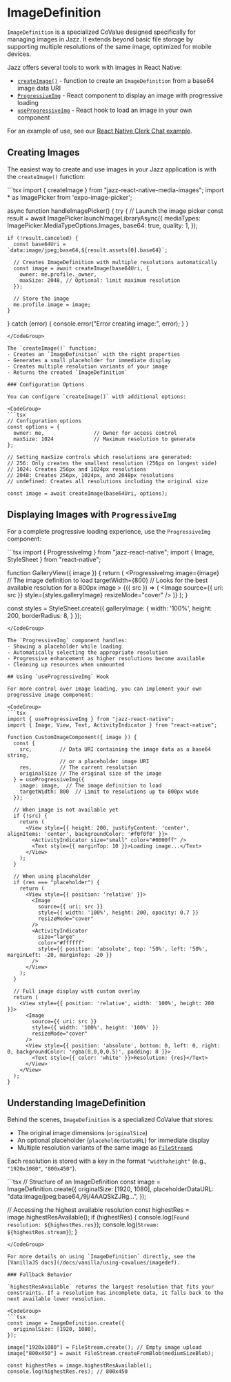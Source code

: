 

# ImageDefinition

`ImageDefinition` is a specialized CoValue designed specifically for managing images in Jazz. It extends beyond basic file storage by supporting multiple resolutions of the same image, optimized for mobile devices.

Jazz offers several tools to work with images in React Native:
- [`createImage()`](#creating-images) - function to create an `ImageDefinition` from a base64 image data URI
- [`ProgressiveImg`](#displaying-images-with-progressiveimg) - React component to display an image with progressive loading
- [`useProgressiveImg`](#using-useprogressiveimg-hook) - React hook to load an image in your own component

For an example of use, see our [React Native Clerk Chat example](https://github.com/gardencmp/jazz/tree/main/examples/chat-rn-clerk).

## Creating Images

The easiest way to create and use images in your Jazz application is with the `createImage()` function:

<CodeGroup>
```tsx
import { createImage } from "jazz-react-native-media-images";
import * as ImagePicker from 'expo-image-picker';

async function handleImagePicker() {
  try {
    // Launch the image picker
    const result = await ImagePicker.launchImageLibraryAsync({
      mediaTypes: ImagePicker.MediaTypeOptions.Images,
      base64: true,
      quality: 1,
    });
    
    if (!result.canceled) {
      const base64Uri = `data:image/jpeg;base64,${result.assets[0].base64}`;
      
      // Creates ImageDefinition with multiple resolutions automatically
      const image = await createImage(base64Uri, {
        owner: me.profile._owner,
        maxSize: 2048, // Optional: limit maximum resolution
      });
      
      // Store the image
      me.profile.image = image;
    }
  } catch (error) {
    console.error("Error creating image:", error);
  }
}
```
</CodeGroup>

The `createImage()` function:
- Creates an `ImageDefinition` with the right properties
- Generates a small placeholder for immediate display
- Creates multiple resolution variants of your image
- Returns the created `ImageDefinition`

### Configuration Options

You can configure `createImage()` with additional options:

<CodeGroup>
```tsx
// Configuration options
const options = {
  owner: me,                // Owner for access control
  maxSize: 1024             // Maximum resolution to generate
};

// Setting maxSize controls which resolutions are generated:
// 256: Only creates the smallest resolution (256px on longest side)
// 1024: Creates 256px and 1024px resolutions
// 2048: Creates 256px, 1024px, and 2048px resolutions
// undefined: Creates all resolutions including the original size

const image = await createImage(base64Uri, options);
```
</CodeGroup>

## Displaying Images with `ProgressiveImg`

For a complete progressive loading experience, use the `ProgressiveImg` component:

<CodeGroup>
```tsx
import { ProgressiveImg } from "jazz-react-native";
import { Image, StyleSheet } from "react-native";

function GalleryView({ image }) {
  return (
    <ProgressiveImg
      image={image}  // The image definition to load
      targetWidth={800} //  Looks for the best available resolution for a 800px image
    >
      {({ src }) => (
        <Image 
          source={{ uri: src }} 
          style={styles.galleryImage}
          resizeMode="cover"
        />
      )}
    </ProgressiveImg>
  );
}

const styles = StyleSheet.create({
  galleryImage: {
    width: '100%',
    height: 200,
    borderRadius: 8,
  }
});
```
</CodeGroup>

The `ProgressiveImg` component handles:
- Showing a placeholder while loading
- Automatically selecting the appropriate resolution
- Progressive enhancement as higher resolutions become available
- Cleaning up resources when unmounted

## Using `useProgressiveImg` Hook

For more control over image loading, you can implement your own progressive image component:

<CodeGroup>
```tsx
import { useProgressiveImg } from "jazz-react-native";
import { Image, View, Text, ActivityIndicator } from "react-native";

function CustomImageComponent({ image }) {
  const {
    src,         // Data URI containing the image data as a base64 string,
                 // or a placeholder image URI
    res,         // The current resolution
    originalSize // The original size of the image
  } = useProgressiveImg({
    image: image,  // The image definition to load
    targetWidth: 800  // Limit to resolutions up to 800px wide
  });

  // When image is not available yet
  if (!src) {
    return (
      <View style={{ height: 200, justifyContent: 'center', alignItems: 'center', backgroundColor: '#f0f0f0' }}>
        <ActivityIndicator size="small" color="#0000ff" />
        <Text style={{ marginTop: 10 }}>Loading image...</Text>
      </View>
    );
  }
  
  // When using placeholder
  if (res === "placeholder") {
    return (
      <View style={{ position: 'relative' }}>
        <Image 
          source={{ uri: src }} 
          style={{ width: '100%', height: 200, opacity: 0.7 }}
          resizeMode="cover"
        />
        <ActivityIndicator 
          size="large" 
          color="#ffffff" 
          style={{ position: 'absolute', top: '50%', left: '50%', marginLeft: -20, marginTop: -20 }}
        />
      </View>
    );
  }
  
  // Full image display with custom overlay
  return (
    <View style={{ position: 'relative', width: '100%', height: 200 }}>
      <Image 
        source={{ uri: src }} 
        style={{ width: '100%', height: '100%' }}
        resizeMode="cover"
      />
      <View style={{ position: 'absolute', bottom: 0, left: 0, right: 0, backgroundColor: 'rgba(0,0,0,0.5)', padding: 8 }}>
        <Text style={{ color: 'white' }}>Resolution: {res}</Text>
      </View>
    </View>
  );
}
```
</CodeGroup>

## Understanding ImageDefinition

Behind the scenes, `ImageDefinition` is a specialized CoValue that stores:

- The original image dimensions (`originalSize`)
- An optional placeholder (`placeholderDataURL`) for immediate display
- Multiple resolution variants of the same image as [`FileStream`s](../using-covalues/filestreams)

Each resolution is stored with a key in the format `"widthxheight"` (e.g., `"1920x1080"`, `"800x450"`).

<CodeGroup>
```tsx
// Structure of an ImageDefinition
const image = ImageDefinition.create({
  originalSize: [1920, 1080],
  placeholderDataURL: "data:image/jpeg;base64,/9j/4AAQSkZJRg...",
});

// Accessing the highest available resolution
const highestRes = image.highestResAvailable();
if (highestRes) {
  console.log(`Found resolution: ${highestRes.res}`);
  console.log(`Stream: ${highestRes.stream}`);
}
```
</CodeGroup>

For more details on using `ImageDefinition` directly, see the [VanillaJS docs](/docs/vanilla/using-covalues/imagedef).

### Fallback Behavior

`highestResAvailable` returns the largest resolution that fits your constraints. If a resolution has incomplete data, it falls back to the next available lower resolution.

<CodeGroup>
```tsx
const image = ImageDefinition.create({
  originalSize: [1920, 1080],
});

image["1920x1080"] = FileStream.create(); // Empty image upload
image["800x450"] = await FileStream.createFromBlob(mediumSizeBlob);

const highestRes = image.highestResAvailable();
console.log(highestRes.res); // 800x450
```
</CodeGroup>